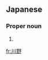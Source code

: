 ==Japanese==
{{ja-kanjitab|かわ|の|yomi=k}}

===Proper noun===
{{ja-pos|かわの|proper}}

# {{surname|lang=ja|sort=かわの}}

[[fr:川野]]